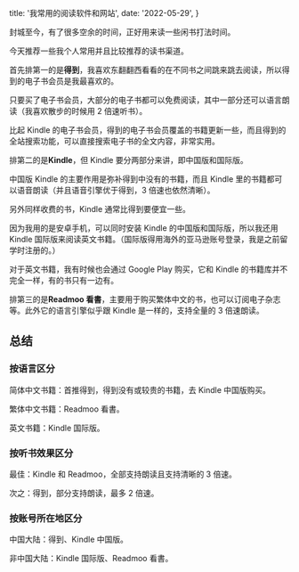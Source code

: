 
  title: '我常用的阅读软件和网站',
  date: '2022-05-29',
}


封城至今，有了很多空余的时间，正好用来读一些闲书打法时间。

今天推荐一些我个人常用并且比较推荐的读书渠道。

首先排第一的是**得到**，我喜欢东翻翻西看看的在不同书之间跳来跳去阅读，所以得到的电子书会员是我最喜欢的。

只要买了电子书会员，大部分的电子书都可以免费阅读，其中一部分还可以语言朗读（我喜欢散步的时候用 2 倍速听书）。

比起 Kindle 的电子书会员，得到的电子书会员覆盖的书籍更新一些，而且得到的全站搜索功能，可以直接搜索电子书的全文内容，非常实用。

排第二的是**Kindle**，但 Kindle 要分两部分来讲，即中国版和国际版。

中国版 Kindle 的主要作用是弥补得到中没有的书籍，而且 Kindle 里的书籍都可以语音朗读（并且语音引擎优于得到，3 倍速也依然清晰）。

另外同样收费的书，Kindle 通常比得到要便宜一些。

因为我用的是安卓手机，可以同时安装 Kindle 的中国版和国际版，所以我还用 Kindle 国际版来阅读英文书籍。（国际版得用海外的亚马逊账号登录，我是之前留学时注册的。）

对于英文书籍，我有时候也会通过 Google Play 购买，它和 Kindle 的书籍库并不完全一样，有的书只有一边有。

排第三的是**Readmoo 看書**，主要用于购买繁体中文的书，也可以订阅电子杂志等。此外它的语言引擎似乎跟 Kindle 是一样的，支持全量的 3 倍速朗读。

## 总结

### 按语言区分

简体中文书籍：首推得到，得到没有或较贵的书籍，去 Kindle 中国版购买。

繁体中文书籍：Readmoo 看書。

英文书籍：Kindle 国际版。

### 按听书效果区分

最佳：Kindle 和 Readmoo，全部支持朗读且支持清晰的 3 倍速。

次之：得到，部分支持朗读，最多 2 倍速。

### 按账号所在地区分

中国大陆：得到、Kindle 中国版。

非中国大陆：Kindle 国际版、Readmoo 看書。
